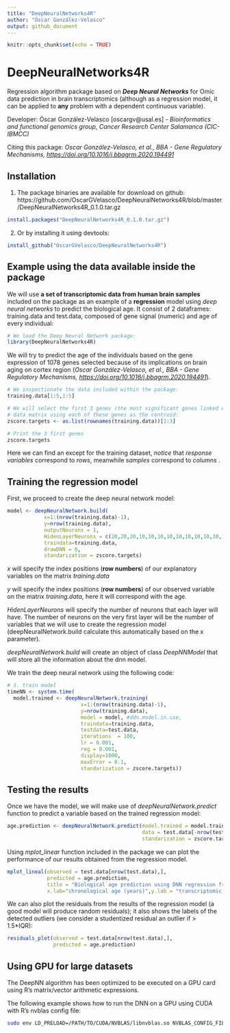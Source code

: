```yaml
---
title: "DeepNeuralNetworks4R"
author: "Óscar González-Velasco"
output: github_document
---
```


```r
knitr::opts_chunk$set(echo = TRUE)
```

DeepNeuralNetworks4R
================
Regression algorithm package based on _**Deep Neural Networks**_ for Omic data prediction in brain transcriptomics (although as a regression model, it can be applied to **any** problem with a dependent continuous variable).

Developer: Óscar González-Velasco [oscargv@usal.es] - _Bioinformatics and functional genomics group, Cancer Research Center Salamanca (CIC-IBMCC)_

Citing this package: _Oscar González-Velasco, et al., BBA - Gene Regulatory Mechanisms, <https://doi.org/10.1016/j.bbagrm.2020.194491>_


Installation
-----------------------------

1. The package binaries are available for download on github:
https://github.com/OscarGVelasco/DeepNeuralNetworks4R/blob/master/DeepNeuralNetworks4R_0.1.0.tar.gz
```r
install.packages("DeepNeuralNetworks4R_0.1.0.tar.gz")
```
2. Or by installing it using devtools:
```r
install_github("OscarGVelasco/DeepNeuralNetworks4R")
```  

Example using the data available inside the package
-----------------------------

We will use **a set of transcriptomic data from human brain samples** included on the package as an example of a **regression** model using *deep neural networks* to predict the biological age. It consist of 2 dataframes: training.data and test.data, composed of gene signal (numeric) and age of every individual:

```r
# We load the Deep Neural Network package:
library(DeepNeuralNetworks4R)
```

We will try to predict the age of the individuals based on the gene expression of 1078 genes selected because of its implications on brain aging on cortex region (_Oscar González-Velasco, et al., BBA - Gene Regulatory Mechanisms, <https://doi.org/10.1016/j.bbagrm.2020.194491>_).

```r
# We inspectionate the data included within the package:
training.data[1:5,1:5]

# We will select the first 3 genes (the most significant genes linked with aging) to build 3 additional
# data matrix using each of these genes as the centroid:
zscore.targets <- as.list(rownames(training.data))[1:3]

# Print the 3 first genes
zscore.targets
```
Here we can find an except for the training dataset, *notice* that *response variables* correspond to *_rows_*, meanwhile *samples* correspond to *_columns_* .

## Training the regression model

First, we proceed to create the deep neural network model:

```r
model <- deepNeuralNetwork.build(
            x=1:(nrow(training.data)-1),
            y=nrow(training.data),
            outputNeurons = 1,
            HidenLayerNeurons = c(20,20,20,10,10,10,10,10,10,10,10,10,10,10,10,10,10,10),
            traindata=training.data,
            drawDNN = 0,
            standarization = zscore.targets)
```

*_x_* will specify the index positions (**row numbers**) of our explanatory variables on the matrix _training.data_

*_y_* will specify the index positions (**row numbers**) of our observed variable on the matrix _training.data_, here it will correspond with the age.

*_HidenLayerNeurons_* will specify the number of neurons that each layer will have. The number of neurons on the very first layer will be the number of variables that we will use to create the regression model (deepNeuralNetwork.build calculate this automatically based on the x parameter).

*_deepNeuralNetwork.build_* will create an object of class _DeepNNModel_ that will store all the information about the dnn model.

We train the deep neural network using the following code:

```r
# 3. train model
timeNN <- system.time(
  model.trained <- deepNeuralNetwork.training(
                        x=1:(nrow(training.data)-1),
                        y=nrow(training.data),
                        model = model, #ddn.model.in.use,
                        traindata=training.data,
                        testdata=test.data,
                        iterations  = 100,
                        lr = 0.001,
                        reg = 0.001,
                        display=1000,
                        maxError = 0.1,
                        standarization = zscore.targets))

```

## Testing the results

Once we have the model, we will make use of *_deepNeuralNetwork.predict_* function to predict a variable based on the trained regression model:

```r

age.prediction <- deepNeuralNetwork.predict(model.trained = model.trained,
                                            data = test.data[-nrow(test.data),],
                                            standarization = zscore.targets)
```

Using *_mplot_linear_* function included in the package we can plot the performance of our results obtained from the regression model.

```r
mplot_lineal(observed = test.data[nrow(test.data),],
             predicted = age.prediction,
             title = "Biological age prediction using DNN regression from human brain data",
             x.lab="chronological age (years)",y.lab = "transcriptomic age")
```

We can also plot the residuals from the results of the regression model (a good model will produce random residuals); it also shows the labels of the detected outliers (we consider a studentized residual an outlier if > 1.5*IQR):

```r

residuals_plot(observed = test.data[nrow(test.data),],
               predicted = age.prediction)
```


## Using GPU for large datasets

The DeepNN algorithm has been optimized to be executed on a GPU card using R's matrix/vector arithmetic expressions.

The following example shows how to run the DNN on a GPU using CUDA with R's nvblas config file:

```bash
sudo env LD_PRELOAD=/PATH/TO/CUDA/NVBLAS/libnvblas.so NVBLAS_CONFIG_FILE=/PATH/TO/NVBLAS.CONFIG.FILE/nvblas.conf R CMD BATCH ./regression.deepNN.GPU.r /dev/tty
```
